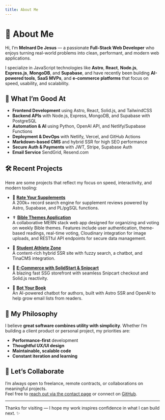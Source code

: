 ```yaml
---
title: About Me
---
```


# 👋 About Me

Hi, I’m **Melnard De Jesus** — a passionate **Full-Stack Web Developer** who enjoys turning real-world problems into clean, performant, and modern web applications.

I specialize in JavaScript technologies like **Astro**, **React**, **Node.js**, **Express.js**, **MongoDB**, and **Supabase**, and have recently been building **AI-powered tools**, **SaaS MVPs**, and **e-commerce platforms** that focus on speed, usability, and scalability.

## 🧠 What I’m Good At

- **Frontend Development** using Astro, React, Solid.js, and TailwindCSS
- **Backend APIs** with Node.js, Express, MongoDB, and Supabase with PostgreSQL
- **Automation & AI** using Python, OpenAI API, and Netlify/Supabase Functions
- **Deployment & DevOps** with Netlify, Vercel, and GitHub Actions
- **Markdown-based CMS** and hybrid SSR for high SEO performance
- **Secure Auth & Payments** with JWT, Stripe, Supabase Auth
- **Email Service** SendGrid, Resend.com

## 🛠 Recent Projects

Here are some projects that reflect my focus on speed, interactivity, and modern tooling:

- 💊 [**Rate Your Supplements**](https://rateyoursupplements.com/)  
  A 200k+ record search engine for supplement reviews powered by Astro, Supabase, and PL/pgSQL functions.

- ✝️ [**Bible Themes Application**](https://scriptures-themes.melnerdz.com/)  
  A collaborative MERN stack web app designed for organizing and voting on weekly Bible themes. Features include user authentication, theme-based readings, real-time voting, Cloudinary integration for image uploads, and RESTful API endpoints for secure data management.
- 🧠 [**Student Athlete Zone**](https://studentathletezone.com/)  
  A content-rich hybrid SSR site with fuzzy search, a chatbot, and TinaCMS integration.

- 🛒 [**E-Commerce with SolidStart & Snipcart**](/projects/author-ecommerce)  
  A blazing fast SSG storefront with seamless Snipcart checkout and Solid.js reactivity.

- 📘 [**Bot Your Book**](https://botyourbook.com/)  
  An AI-powered chatbot for authors, built with Astro SSR and OpenAI to help grow email lists from readers.

## 🚀 My Philosophy

I believe **great software combines utility with simplicity**. Whether I’m building a client product or personal project, my priorities are:

- **Performance-first** development
- **Thoughtful UX/UI design**
- **Maintainable, scalable code**
- **Constant iteration and learning**

## 🤝 Let’s Collaborate

I’m always open to freelance, remote contracts, or collaborations on meaningful projects.  
Feel free to [reach out via the contact page](/contact) or connect on [GitHub](https://github.com/mdejesus23).

---

Thanks for visiting — I hope my work inspires confidence in what I can build next. ✨
